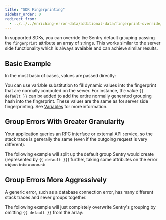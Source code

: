 ```yaml
---
title: "SDK Fingerprinting"
sidebar_order: 0
redirect_from:
  - ../../../enriching-error-data/additional-data/fingerprint-override/
---
```


In supported SDKs, you can override the Sentry default grouping passing the `fingerprint` attribute an array of strings. This works similar to the <Link to="../server-side-fingerprinting/">server side functionality</Link> which is always available and
can achieve similar results.

<PlatformContent includePath="set-fingerprint/basic">

## Basic Example

In the most basic of cases, values are passed directly:

</PlatformContent>

You can use variable substitution to fill dynamic values into the fingerprint that are normally computed on the server. For instance, the value `{{ default }}` can be added to add the entire normally generated grouping hash into the fingerprint. These values are the same as for server side fingerprinting. See [Variables](../server-side-fingerprinting/#variables) for more information.

<PlatformContent includePath="set-fingerprint/rpc">

## Group Errors With Greater Granularity

Your application queries an RPC interface or external API service, so the stack trace is generally the same (even if the outgoing request is very different).

The following example will split up the default group Sentry would create (represented by `{{ default }}`) further, taking some attributes on the error object into account:

</PlatformContent>

<PlatformContent includePath="set-fingerprint/database-connection">

## Group Errors More Aggressively

A generic error, such as a database connection error, has many different stack traces and never groups together.

The following example will just completely overwrite Sentry's grouping by omitting `{{ default }}` from the array:

</PlatformContent>
